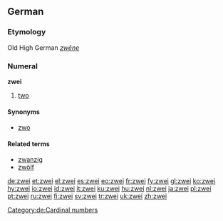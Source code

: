 ==German==
===Etymology===
Old High German ''[[zwēne]]''
===Numeral===
'''zwei'''

# [[two]]

====Synonyms====
*[[zwo]]

====Related terms====
*[[zwanzig]]
*[[zwölf]]

[[Category:de:Cardinal numbers]]

[[de:zwei]]
[[et:zwei]]
[[el:zwei]]
[[es:zwei]]
[[eo:zwei]]
[[fr:zwei]]
[[fy:zwei]]
[[gl:zwei]]
[[ko:zwei]]
[[hy:zwei]]
[[io:zwei]]
[[id:zwei]]
[[it:zwei]]
[[ku:zwei]]
[[hu:zwei]]
[[nl:zwei]]
[[ja:zwei]]
[[pl:zwei]]
[[pt:zwei]]
[[ru:zwei]]
[[fi:zwei]]
[[sv:zwei]]
[[tr:zwei]]
[[uk:zwei]]
[[zh:zwei]]